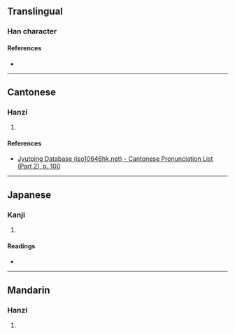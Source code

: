 {{character info/new}}
==Translingual==

===Han character===
{{Han char|rn=46|rad=山|as=10|sn=13|four=|canj=UCIM|ids=⿱山翁}}

====References====
* {{Han ref|kx=0317.100|dkj=08331|dj=0617.330|hdz=10791.100|uh=5D61|ud=23905}}

----

==Cantonese==

===Hanzi===
{{yue-hanzi|jyut=[[jung2]]|y=yung2}}

# {{rfdef|yue|sort=山10}}

====References====
* [http://www.iso10646hk.net/jp/document/download.jsp Jyutping Database (iso10646hk.net) - Cantonese Pronunciation List (Part 2), p. 100]

----

==Japanese==

===Kanji===
{{ja-kanji|grade=|rs=山10}}

# {{rfdef|ja|sort=山10}}

====Readings====
* {{ja-readings|on=[[おう]] (ō), [[お]] (o)|kun=[[やまのさま]] (yamanosama)}}

----

==Mandarin==

===Hanzi===
{{cmn-hanzi|pin=[[wěng]] ([[weng3]]), [[cī]] ([[ci1]])|wg=weng<sup>3</sup>, tz'u<sup>1</sup>}}

# {{rfdef|cmn|sort=山10}}